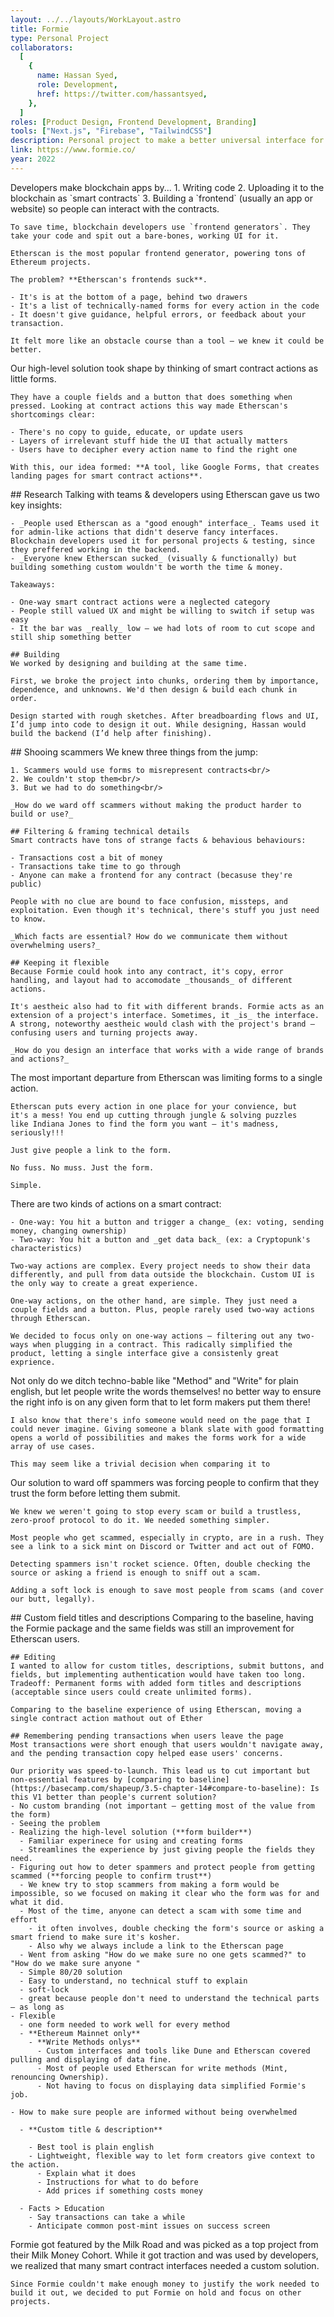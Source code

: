 ```yaml
---
layout: ../../layouts/WorkLayout.astro
title: Formie
type: Personal Project
collaborators:
  [
    {
      name: Hassan Syed,
      role: Development,
      href: https://twitter.com/hassantsyed,
    },
  ]
roles: [Product Design, Frontend Development, Branding]
tools: ["Next.js", "Firebase", "TailwindCSS"]
description: Personal project to make a better universal interface for smart contracts.
link: https://www.formie.co/
year: 2022
---
```



<Section title="Problem">
  <SubSection
    images={[
      { 
        src: "/work/formie/annotated-etherscan-page.png", 
        alt: "Etherscan's interface for smart contract actions",
      }
    ]}
  >
    Developers make blockchain apps by...
    1. Writing code
    2. Uploading it to the blockchain as `smart contracts`
    3. Building a `frontend` (usually an app or website) so people can interact with the contracts.

    To save time, blockchain developers use `frontend generators`. They take your code and spit out a bare-bones, working UI for it.

    Etherscan is the most popular frontend generator, powering tons of Ethereum projects.

    The problem? **Etherscan's frontends suck**.

    - It's is at the bottom of a page, behind two drawers
    - It's a list of technically-named forms for every action in the code
    - It doesn't give guidance, helpful errors, or feedback about your transaction.

    It felt more like an obstacle course than a tool — we knew it could be better.

  </SubSection>
</Section>

<Section title="Idea">
  <SubSection
    images={[
      { 
        src: "/work/formie/first-idea-for-form-builder.png", 
        alt: "First sketch of form builder UI",
      }
    ]}
  > 
    Our high-level solution took shape by thinking of smart contract actions as little forms.
    
    They have a couple fields and a button that does something when pressed. Looking at contract actions this way made Etherscan's shortcomings clear:

    - There's no copy to guide, educate, or update users
    - Layers of irrelevant stuff hide the UI that actually matters
    - Users have to decipher every action name to find the right one

    With this, our idea formed: **A tool, like Google Forms, that creates landing pages for smart contract actions**.

  </SubSection>
</Section>

<Section title="Process">
  <SubSection
    images={[
      { 
        src: "/work/formie/process/chunks.png", 
        alt: "Work chunks, sequenced in FigJam",
      },
      { 
        src: "/work/formie/process/flow.png", 
        alt: "First breadboard flow",
      },
    ]} 
    isUsingCarouselle={true}
  >
    ## Research
    Talking with teams & developers using Etherscan gave us two key insights:

    - _People used Etherscan as a "good enough" interface_. Teams used it for admin-like actions that didn't deserve fancy interfaces. Blockchain developers used it for personal projects & testing, since they preffered working in the backend.
    - _Everyone knew Etherscan sucked_ (visually & functionally) but building something custom wouldn't be worth the time & money.

    Takeaways:

    - One-way smart contract actions were a neglected category
    - People still valued UX and might be willing to switch if setup was easy
    - It the bar was _really_ low — we had lots of room to cut scope and still ship something better

    ## Building
    We worked by designing and building at the same time.

    First, we broke the project into chunks, ordering them by importance, dependence, and unknowns. We'd then design & build each chunk in order.

    Design started with rough sketches. After breadboarding flows and UI, I’d jump into code to design it out. While designing, Hassan would build the backend (I’d help after finishing).

  </SubSection>
</Section>

<Section title="Challenges">
  <SubSection>
    ## Shooing scammers
    We knew three things from the jump:
    
    1. Scammers would use forms to misrepresent contracts<br/>
    2. We couldn't stop them<br/>
    3. But we had to do something<br/>

    _How do we ward off scammers without making the product harder to build or use?_

    ## Filtering & framing technical details
    Smart contracts have tons of strange facts & behavious behaviours:

    - Transactions cost a bit of money
    - Transactions take time to go through
    - Anyone can make a frontend for any contract (becasuse they're public)

    People with no clue are bound to face confusion, missteps, and exploitation. Even though it's technical, there's stuff you just need to know.

    _Which facts are essential? How do we communicate them without overwhelming users?_

    ## Keeping it flexible
    Because Formie could hook into any contract, it's copy, error handling, and layout had to accomodate _thousands_ of different actions.

    It's aestheic also had to fit with different brands. Formie acts as an extension of a project's interface. Sometimes, it _is_ the interface. A strong, noteworthy aestheic would clash with the project's brand — confusing users and turning projects away.

    _How do you design an interface that works with a wide range of brands and actions?_

  </SubSection>
</Section>

<Section title="One page, one action">
  <SubSection>
    The most important departure from Etherscan was limiting forms to a single
    action.
    
    Etherscan puts every action in one place for your convience, but
    it's a mess! You end up cutting through jungle & solving puzzles
    like Indiana Jones to find the form you want — it's madness, seriously!!!

    Just give people a link to the form.

    No fuss. No muss. Just the form.

    Simple.

  </SubSection>
</Section>

<Section title="Only one-way actions">
  <SubSection>
    There are two kinds of actions on a smart contract: 
    
    - One-way: You hit a button and trigger a change_ (ex: voting, sending money, changing ownership) 
    - Two-way: You hit a button and _get data back_ (ex: a Cryptopunk's characteristics) 
    
    Two-way actions are complex. Every project needs to show their data differently, and pull from data outside the blockchain. Custom UI is the only way to create a great experience.

    One-way actions, on the other hand, are simple. They just need a couple fields and a button. Plus, people rarely used two-way actions through Etherscan.

    We decided to focus only on one-way actions — filtering out any two-ways when plugging in a contract. This radically simplified the product, letting a single interface give a consistenly great exprience.

  </SubSection>
</Section>

<Section title="Human words">
  <SubSection>
    Not only do we ditch techno-bable like "Method" and "Write" for plain english, but let people write the words themselves! no better way to ensure the right info is on any given form that to let form makers put them there!

    I also know that there's info someone would need on the page that I could never imagine. Giving someone a blank slate with good formatting opens a world of possibilities and makes the forms work for a wide array of use cases.

    This may seem like a trivial decision when comparing it to

  </SubSection>
</Section>

<Section title="Force to confirm trust">
  <SubSection>
    Our solution to ward off spammers was forcing people to confirm that they trust the form before letting them submit.

    We knew we weren't going to stop every scam or build a trustless, zero-proof protocol to do it. We needed something simpler.

    Most people who get scammed, especially in crypto, are in a rush. They see a link to a sick mint on Discord or Twitter and act out of FOMO.

    Detecting spammers isn't rocket science. Often, double checking the source or asking a friend is enough to sniff out a scam.

    Adding a soft lock is enough to save most people from scams (and cover our butt, legally).

  </SubSection>
</Section>

<Section title="Tradeoffs">
  <SubSection>
    ## Custom field titles and descriptions
    Comparing to the baseline, having the Formie package and the same fields was still an improvement for Etherscan users.

    ## Editing
    I wanted to allow for custom titles, descriptions, submit buttons, and fields, but implementing authentication would have taken too long.
    Tradeoff: Permanent forms with added form titles and descriptions (acceptable since users could create unlimited forms).

    Comparing to the baseline experience of using Etherscan, moving a single contract action mathout out of Ether

    ## Remembering pending transactions when users leave the page
    Most transactions were short enough that users wouldn't navigate away, and the pending transaction copy helped ease users' concerns.

    Our priority was speed-to-launch. This lead us to cut important but non-essential features by [comparing to baseline](https://basecamp.com/shapeup/3.5-chapter-14#compare-to-baseline): Is this V1 better than people's current solution?
    - No custom branding (not important — getting most of the value from the form)
    - Seeing the problem
    - Realizing the high-level solution (**form builder**)
      - Familiar experinece for using and creating forms
      - Streamlines the experience by just giving people the fields they need.
    - Figuring out how to deter spammers and protect people from getting scammed (**forcing people to confirm trust**)
      - We knew try to stop scammers from making a form would be impossible, so we focused on making it clear who the form was for and what it did.
      - Most of the time, anyone can detect a scam with some time and effort
        - it often involves, double checking the form's source or asking a smart friend to make sure it's kosher.
        - Also why we always include a link to the Etherscan page
      - Went from asking "How do we make sure no one gets scammed?" to "How do we make sure anyone "
      - Simple 80/20 solution
      - Easy to understand, no technical stuff to explain
      - soft-lock
      - great because people don't need to understand the technical parts — as long as
    - Flexible
      - one form needed to work well for every method
      - **Ethereum Mainnet only**
        - **Write Methods onlys**
          - Custom interfaces and tools like Dune and Etherscan covered pulling and displaying of data fine.
          - Most of people used Etherscan for write methods (Mint, renouncing Ownership).
          - Not having to focus on displaying data simplified Formie's job.

    - How to make sure people are informed without being overwhelmed

      - **Custom title & description**

        - Best tool is plain english
        - Lightweight, flexible way to let form creators give context to the action.
          - Explain what it does
          - Instructions for what to do before
          - Add prices if something costs money

      - Facts > Education
        - Say transactions can take a while
        - Anticipate common post-mint issues on success screen

  </SubSection>
  <Section title="Result">
    Formie got featured by the Milk Road and was picked as a top project from their Milk Money Cohort. While it got traction and was used by developers, we realized that many smart contract interfaces needed a custom solution.

    Since Formie couldn't make enough money to justify the work needed to build it out, we decided to put Formie on hold and focus on other projects.

  </Section>
</Section>
